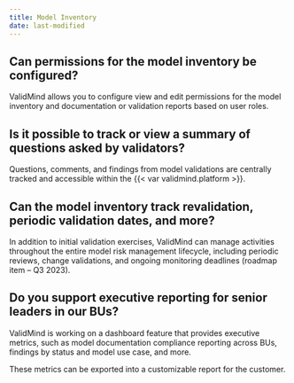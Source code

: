 ```yaml
---
title: Model Inventory
date: last-modified
---
```


## Can permissions for the model inventory be configured?

ValidMind allows you to configure view and edit permissions for the model inventory and documentation or validation reports based on user roles.

## Is it possible to track or view a summary of questions asked by validators?

Questions, comments, and findings from model validations are centrally tracked and accessible within the {{< var validmind.platform >}}.

## Can the model inventory track revalidation, periodic validation dates, and more?

In addition to initial validation exercises, ValidMind can manage activities throughout the entire model risk management lifecycle, including periodic reviews, change validations, and ongoing monitoring deadlines (roadmap item – Q3 2023).

## Do you support executive reporting for senior leaders in our BUs?

ValidMind is working on a dashboard feature that provides executive metrics, such as model documentation compliance reporting across BUs, findings by status and model use case, and more.

These metrics can be exported into a customizable report for the customer.
